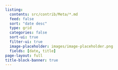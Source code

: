 ```yaml
---
listing:
  contents: src/contrib/Meta/*.md
  feed: false
  sort: "date desc"
  type: grid
  categories: false
  sort-ui: true
  filter-ui: true
  image-placeholder: images/image-placeholder.png
  fields: [date, title]
page-layout: full
title-block-banner: true
---
```

